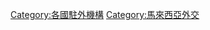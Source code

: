 {{Commons cat|Embassies of Malaysia}}
[[Category:各國駐外機構|Category:各國駐外機構]]
[[Category:馬來西亞外交|Category:馬來西亞外交]]